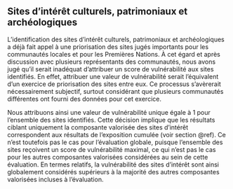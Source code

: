 ## Sites d’intérêt culturels, patrimoniaux et archéologiques

L'identification des sites d'intérêt culturels, patrimoniaux et archéologiques a déjà fait appel à une priorisation des sites jugés importants pour les communautés locales et pour les Premières Nations. À cet égard et après discussion avec plusieurs représentants des communautés, nous avons jugé qu'il serait inadéquat d'attribuer un score de vulnérabilité aux sites identifiés. En effet, attribuer une valeur de vulnérabilité serait l'équivalent d'un exercice de priorisation des sites entre eux. Ce processus s'avèrerait nécessairement subjectif, surtout considérant que plusieurs communautés différentes ont fourni des données pour cet exercice.

Nous attribuons ainsi une valeur de vulnérabilité unique égale à 1 pour l'ensemble des sites identifiés. Cette décision implique que les résultats ciblant uniquement la composante valorisée des sites d'intérêt correspondent aux résultats de l'exposition cumulée (voir section @ref). Ce n'est toutefois pas le cas pour l'évaluation globale, puisque l'ensemble des sites reçoivent un score de vulnérabilité maximal, ce qui n'est pas le cas pour les autres composantes valorisées considérées au sein de cette évaluation. En termes relatifs, la vulnérabilité des sites d'intérêt sont ainsi globalement considérés supérieurs à la majorité des autres composantes valorisées incluses à l'évaluation.
